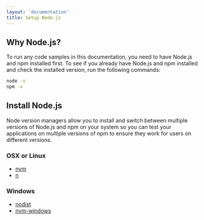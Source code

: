 ```yaml
---
layout: 'documentation'
title: Setup Node.js
---
```


## Why Node.js?

To run any code samples in this documentation, you need to have Node.js and npm installed first. To see if you already have Node.js and npm installed and check the installed version, run the following commands:

```bash
node -v
npm -v
```

## Install Node.js

Node version managers allow you to install and switch between multiple versions of Node.js and npm on your system so you can test your applications on multiple versions of npm to ensure they work for users on different versions.

### OSX or Linux

- [nvm](https://github.com/creationix/nvm)
- [n](https://github.com/tj/n)

### Windows

- [nodist](https://github.com/marcelklehr/nodist)
- [nvm-windows](https://github.com/coreybutler/nvm-windows)
